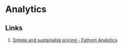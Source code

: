 # Analytics

## Links

1. [Simple and sustainable pricing - Fathom Analytics](https://usefathom.com/pricing)
